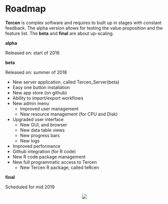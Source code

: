 # Roadmap {#roadmap}
__Tercen__ is complex software and requires to built up in stages with constant feedback. The alpha version allows for testing the value proposition and the feature list. The __beta__ and __final__ are about up-scaling.

__alpha__

Released on: start of 2016

__beta__

Released on: summer of 2018

* New server application, called Tercen_Server(beta)
* Easy one button installation
* New app store (on github)
* Ability to import/export workflows
* New admin menu
  - Improved user management
  - New resource management (for CPU and Disk) 
* Upgraded user interface
  - New GUI, and browser
  - New data table views
  - New progress bars
  - New logs
* Improved performance
* Github integration (for R code)
* New R code package management
* New full programmatic access to Tercen
  - New Tercen R package, called teRcen

__final__

Scheduled for mid 2019


<center>![](images/roadmap.png)</center>
